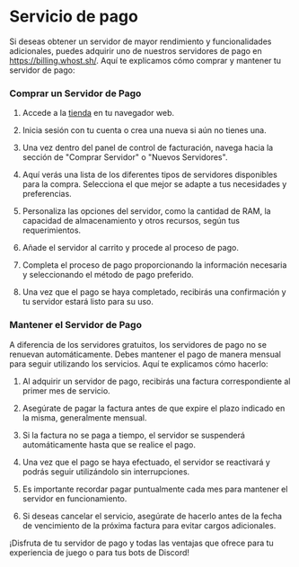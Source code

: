 # Servicio de pago

Si deseas obtener un servidor de mayor rendimiento y funcionalidades adicionales, puedes adquirir uno de nuestros servidores de pago en https://billing.whost.sh/. Aquí te explicamos cómo comprar y mantener tu servidor de pago:

### Comprar un Servidor de Pago

1. Accede a la [tienda](https://billing.whost.sh/) en tu navegador web.

2. Inicia sesión con tu cuenta o crea una nueva si aún no tienes una.

3. Una vez dentro del panel de control de facturación, navega hacia la sección de "Comprar Servidor" o "Nuevos Servidores".

4. Aquí verás una lista de los diferentes tipos de servidores disponibles para la compra. Selecciona el que mejor se adapte a tus necesidades y preferencias.

5. Personaliza las opciones del servidor, como la cantidad de RAM, la capacidad de almacenamiento y otros recursos, según tus requerimientos.

6. Añade el servidor al carrito y procede al proceso de pago.

7. Completa el proceso de pago proporcionando la información necesaria y seleccionando el método de pago preferido.

8. Una vez que el pago se haya completado, recibirás una confirmación y tu servidor estará listo para su uso.

### Mantener el Servidor de Pago

A diferencia de los servidores gratuitos, los servidores de pago no se renuevan automáticamente. Debes mantener el pago de manera mensual para seguir utilizando los servicios. Aquí te explicamos cómo hacerlo:

1. Al adquirir un servidor de pago, recibirás una factura correspondiente al primer mes de servicio.

2. Asegúrate de pagar la factura antes de que expire el plazo indicado en la misma, generalmente mensual.

3. Si la factura no se paga a tiempo, el servidor se suspenderá automáticamente hasta que se realice el pago.

4. Una vez que el pago se haya efectuado, el servidor se reactivará y podrás seguir utilizándolo sin interrupciones.

5. Es importante recordar pagar puntualmente cada mes para mantener el servidor en funcionamiento.

6. Si deseas cancelar el servicio, asegúrate de hacerlo antes de la fecha de vencimiento de la próxima factura para evitar cargos adicionales.

¡Disfruta de tu servidor de pago y todas las ventajas que ofrece para tu experiencia de juego o para tus bots de Discord!
